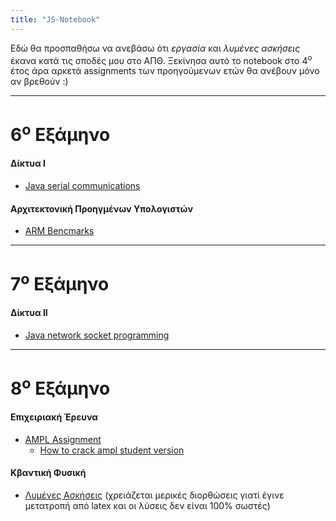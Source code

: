 ```yaml
---
title: "JS-Notebook"
---
```


Εδώ θα προσπαθήσω να ανεβάσω ότι *εργασία* και *λυμένες ασκήσεις* έκανα κατά
τις σποδές μου στο ΑΠΘ. Ξεκίνησα αυτό το notebook στο 4^ο^ έτος άρα αρκετά
assignments των προηγούμενων ετών θα ανέβουν μόνο αν βρεθούν :)

---------


6^ο^ Εξάμηνο
=============

#### Δίκτυα Ι
* [Java serial communications ](https://github.com/johnstef99/ithakiJavaSerialCommunication)

#### Αρχιτεκτονική Προηγμένων Υπολογιστών
* [ARM Bencmarks](https://github.com/johnstef99/computer_architecture)

---------

7^ο^ Εξάμηνο
=============

#### Δίκτυα ΙΙ
* [Java network socket programming](https://github.com/johnstef99/networks_2)


---------

8^ο^ Εξάμηνο
=============

#### Επιχειριακή Έρευνα
* [AMPL Assignment](https://notebook.johnstef.com/operational_research_ampl/)
  * [How to crack ampl student version](./crack_ampl.html)

#### Κβαντική Φυσική
* [Λυμένες Ασκήσεις](https://notebook.johnstef.com/quantum_physics_solved_problems/)
(χρειάζεται μερικές διορθώσεις γιατί έγινε μετατροπή από latex και οι λύσεις δεν
είναι 100% σωστές)
